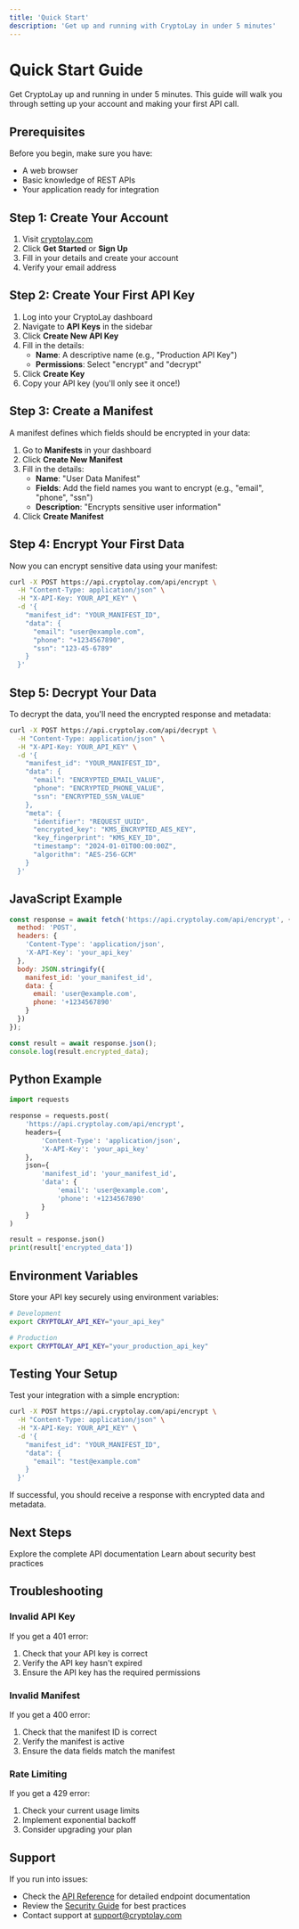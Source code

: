 ```yaml
---
title: 'Quick Start'
description: 'Get up and running with CryptoLay in under 5 minutes'
---
```


# Quick Start Guide

Get CryptoLay up and running in under 5 minutes. This guide will walk you through setting up your account and making your first API call.

## Prerequisites

Before you begin, make sure you have:

- A web browser
- Basic knowledge of REST APIs
- Your application ready for integration

## Step 1: Create Your Account

1. Visit [cryptolay.com](https://cryptolay.com)
2. Click **Get Started** or **Sign Up**
3. Fill in your details and create your account
4. Verify your email address

## Step 2: Create Your First API Key

1. Log into your CryptoLay dashboard
2. Navigate to **API Keys** in the sidebar
3. Click **Create New API Key**
4. Fill in the details:
   - **Name**: A descriptive name (e.g., "Production API Key")
   - **Permissions**: Select "encrypt" and "decrypt"
5. Click **Create Key**
6. Copy your API key (you'll only see it once!)

## Step 3: Create a Manifest

A manifest defines which fields should be encrypted in your data:

1. Go to **Manifests** in your dashboard
2. Click **Create New Manifest**
3. Fill in the details:
   - **Name**: "User Data Manifest"
   - **Fields**: Add the field names you want to encrypt (e.g., "email", "phone", "ssn")
   - **Description**: "Encrypts sensitive user information"
4. Click **Create Manifest**

## Step 4: Encrypt Your First Data

Now you can encrypt sensitive data using your manifest:

```bash
curl -X POST https://api.cryptolay.com/api/encrypt \
  -H "Content-Type: application/json" \
  -H "X-API-Key: YOUR_API_KEY" \
  -d '{
    "manifest_id": "YOUR_MANIFEST_ID",
    "data": {
      "email": "user@example.com",
      "phone": "+1234567890",
      "ssn": "123-45-6789"
    }
  }'
```

## Step 5: Decrypt Your Data

To decrypt the data, you'll need the encrypted response and metadata:

```bash
curl -X POST https://api.cryptolay.com/api/decrypt \
  -H "Content-Type: application/json" \
  -H "X-API-Key: YOUR_API_KEY" \
  -d '{
    "manifest_id": "YOUR_MANIFEST_ID",
    "data": {
      "email": "ENCRYPTED_EMAIL_VALUE",
      "phone": "ENCRYPTED_PHONE_VALUE",
      "ssn": "ENCRYPTED_SSN_VALUE"
    },
    "meta": {
      "identifier": "REQUEST_UUID",
      "encrypted_key": "KMS_ENCRYPTED_AES_KEY",
      "key_fingerprint": "KMS_KEY_ID",
      "timestamp": "2024-01-01T00:00:00Z",
      "algorithm": "AES-256-GCM"
    }
  }'
```

## JavaScript Example

```javascript
const response = await fetch('https://api.cryptolay.com/api/encrypt', {
  method: 'POST',
  headers: {
    'Content-Type': 'application/json',
    'X-API-Key': 'your_api_key'
  },
  body: JSON.stringify({
    manifest_id: 'your_manifest_id',
    data: {
      email: 'user@example.com',
      phone: '+1234567890'
    }
  })
});

const result = await response.json();
console.log(result.encrypted_data);
```

## Python Example

```python
import requests

response = requests.post(
    'https://api.cryptolay.com/api/encrypt',
    headers={
        'Content-Type': 'application/json',
        'X-API-Key': 'your_api_key'
    },
    json={
        'manifest_id': 'your_manifest_id',
        'data': {
            'email': 'user@example.com',
            'phone': '+1234567890'
        }
    }
)

result = response.json()
print(result['encrypted_data'])
```

## Environment Variables

Store your API key securely using environment variables:

```bash
# Development
export CRYPTOLAY_API_KEY="your_api_key"

# Production
export CRYPTOLAY_API_KEY="your_production_api_key"
```

## Testing Your Setup

Test your integration with a simple encryption:

```bash
curl -X POST https://api.cryptolay.com/api/encrypt \
  -H "Content-Type: application/json" \
  -H "X-API-Key: YOUR_API_KEY" \
  -d '{
    "manifest_id": "YOUR_MANIFEST_ID",
    "data": {
      "email": "test@example.com"
    }
  }'
```

If successful, you should receive a response with encrypted data and metadata.

## Next Steps

<CardGroup cols={2}>
  <Card
    title="API Reference"
    href="/api-reference/authentication"
    icon="code"
  >
    Explore the complete API documentation
  </Card>
  <Card
    title="Security Guide"
    href="/guides/security"
    icon="shield"
  >
    Learn about security best practices
  </Card>
</CardGroup>

## Troubleshooting

### Invalid API Key

If you get a 401 error:
1. Check that your API key is correct
2. Verify the API key hasn't expired
3. Ensure the API key has the required permissions

### Invalid Manifest

If you get a 400 error:
1. Check that the manifest ID is correct
2. Verify the manifest is active
3. Ensure the data fields match the manifest

### Rate Limiting

If you get a 429 error:
1. Check your current usage limits
2. Implement exponential backoff
3. Consider upgrading your plan

## Support

If you run into issues:

- Check the [API Reference](/api-reference/authentication) for detailed endpoint documentation
- Review the [Security Guide](/guides/security) for best practices
- Contact support at support@cryptolay.com

